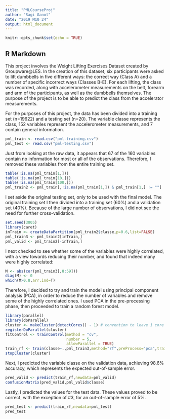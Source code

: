 ---
title: "PMLCourseProj"
author: "Sagi Ganot"
date: "2019 M10 24"
output: html_document
---

```{r setup, include=FALSE}
knitr::opts_chunk$set(echo = TRUE)
```

## R Markdown

This project involves the Weight Lifting Exercises Dataset created by Groupware@LES. In the creation of this dataset, six participants were asked to lift dumbbells in five different ways: the correct way (Class A) and a number of specific incorrect ways (Classes B-E). For each lifting, the class was recorded, along with accelerometer measurements on the belt, forearm and arm of the participants, as well as the dumbbells themselves. The purpose of the project is to be able to predict the class from the accelerator measurements.

For the purposes of this project, the data has been divided into a training set (n=19622) and a testing set (n=20). The variable classe represents the class, 152 variables represent the accelerometer measurements, and 7 contain general information. 

```{r}
pml_train <- read.csv("pml-training.csv")
pml_test <- read.csv("pml-testing.csv")
```

Just from looking at the raw data, it appears that 67 of the 160 variables contain no information for most or all of the observations. Therefore, I removed these variables from the entire training set.

```{r subset}
table(!is.na(pml_train[1,]))
table(!is.na(pml_train[10,]))
table(!is.na(pml_train[100,]))
pml_train2 <- pml_train[,!is.na(pml_train[1,]) & pml_train[1,] != ""]
```


I set aside the original testing set, only to be used with the final model. The original training set I then divided into a training set (60%) and a validation set (40%). Because of the large number of observations, I did not see the need for further cross-validation.

```{r slice}
set.seed(3005)
library(caret)
inTrain <- createDataPartition(pml_train2$classe,p=0.6,list=FALSE)
pml_train3 <- pml_train2[inTrain,]
pml_valid <- pml_train2[-inTrain,]
```

I next checked to see whether some of the variables were highly correlated, with a view towards reducing their number, and found that indeed many were highly correlated:

```{r correlate}
M <- abs(cor(pml_train3[,8:59]))
diag(M) <- 0
which(M>0.8,arr.ind=T)
```

Therefore, I decided to try and train the model using principal component analysis (PCA), in order to reduce the number of variables and remove some of the highly correlated ones. I used PCA in the pre-processing phase, then proceeded to train a random forest model.

```{r train}

library(parallel)
library(doParallel)
cluster <- makeCluster(detectCores() - 1) # convention to leave 1 core for OS
registerDoParallel(cluster)
fitControl <- trainControl(method = "cv",
                           number = 5,
                           allowParallel = TRUE)
train_rf <- train(classe~.,pml_train3,method="rf",preProcess="pca",trainControl=fitControl,cache=TRUE)
stopCluster(cluster)
```

Next, I predicted the variable classe on the validation data, achieving 98.6% accuracy, which represents the expected out-of-sample error.

```{r predict on validation data}
pred_valid <- predict(train_rf,newdata=pml_valid)
confusionMatrix(pred_valid,pml_valid$classe)
```

Lastly, I predicted the values for the test data. These values proved to be correct, with the exception of #3, for an out-of-sample error of 5%.

```{r predict on test data}
pred_test <- predict(train_rf,newdata=pml_test)
pred_test
```